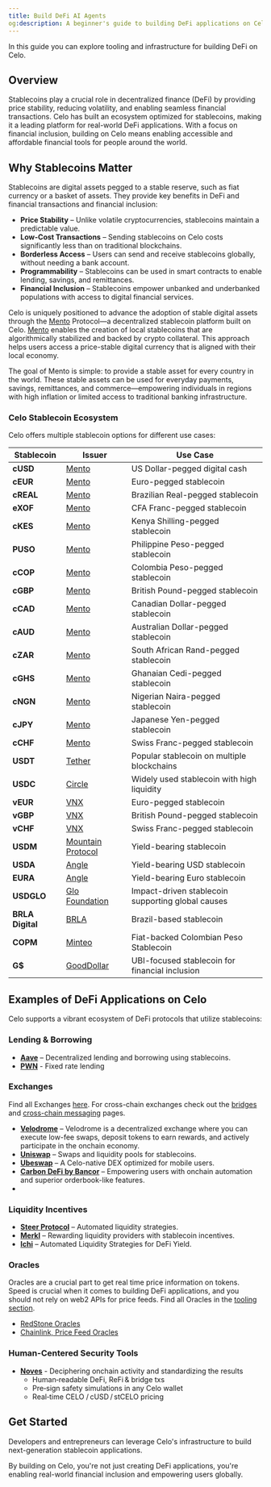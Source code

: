 ```yaml
---
title: Build DeFi AI Agents
og:description: A beginner's guide to building DeFi applications on Celo
---
```


In this guide you can explore tooling and infrastructure for building DeFi on Celo.

## Overview  

Stablecoins play a crucial role in decentralized finance (DeFi) by providing price stability, reducing volatility, and enabling seamless financial transactions. Celo has built an ecosystem optimized for stablecoins, making it a leading platform for real-world DeFi applications. With a focus on financial inclusion, building on Celo means enabling accessible and affordable financial tools for people around the world.  

## Why Stablecoins Matter  

Stablecoins are digital assets pegged to a stable reserve, such as fiat currency or a basket of assets. They provide key benefits in DeFi and financial transactions and financial inclusion:  

- **Price Stability** – Unlike volatile cryptocurrencies, stablecoins maintain a predictable value.  
- **Low-Cost Transactions** – Sending stablecoins on Celo costs significantly less than on traditional blockchains.  
- **Borderless Access** – Users can send and receive stablecoins globally, without needing a bank account.  
- **Programmability** – Stablecoins can be used in smart contracts to enable lending, savings, and remittances.  
- **Financial Inclusion** – Stablecoins empower unbanked and underbanked populations with access to digital financial services.  

Celo is uniquely positioned to advance the adoption of stable digital assets through the [Mento](https://www.mento.org/) Protocol—a decentralized stablecoin platform built on Celo. [Mento](https://www.mento.org/) enables the creation of local stablecoins that are algorithmically stabilized and backed by crypto collateral. This approach helps users access a price-stable digital currency that is aligned with their local economy.

The goal of Mento is simple: to provide a stable asset for every country in the world. These stable assets can be used for everyday payments, savings, remittances, and commerce—empowering individuals in regions with high inflation or limited access to traditional banking infrastructure.

### Celo Stablecoin Ecosystem  

Celo offers multiple stablecoin options for different use cases:  

| Stablecoin       | Issuer                                                                  | Use Case                                          |
| ---------------- | ----------------------------------------------------------------------- | ------------------------------------------------- |
| **cUSD**         | [Mento](https://www.mentolabs.xyz/blog/3-new-decentralized-stablecoins) | US Dollar-pegged digital cash                     |
| **cEUR**         | [Mento](https://www.mentolabs.xyz/blog/3-new-decentralized-stablecoins) | Euro-pegged stablecoin                            |
| **cREAL**        | [Mento](https://www.mentolabs.xyz/blog/3-new-decentralized-stablecoins) | Brazilian Real-pegged stablecoin                  |
| **eXOF**         | [Mento](https://www.mentolabs.xyz/blog/3-new-decentralized-stablecoins) | CFA Franc-pegged stablecoin                       |
| **cKES**         | [Mento](https://www.mentolabs.xyz/blog/3-new-decentralized-stablecoins) | Kenya Shilling-pegged stablecoin                  |
| **PUSO**         | [Mento](https://www.mentolabs.xyz/blog/3-new-decentralized-stablecoins) | Philippine Peso-pegged stablecoin                 |
| **cCOP**         | [Mento](https://www.mentolabs.xyz/blog/3-new-decentralized-stablecoins) | Colombia Peso-pegged stablecoin                   |
| **cGBP**         | [Mento](https://www.mentolabs.xyz/blog/3-new-decentralized-stablecoins) | British Pound-pegged stablecoin                   |
| **cCAD**         | [Mento](https://www.mentolabs.xyz/blog/3-new-decentralized-stablecoins) | Canadian Dollar-pegged stablecoin                 |
| **cAUD**         | [Mento](https://www.mentolabs.xyz/blog/3-new-decentralized-stablecoins) | Australian Dollar-pegged stablecoin               |
| **cZAR**         | [Mento](https://www.mentolabs.xyz/blog/3-new-decentralized-stablecoins) | South African Rand-pegged stablecoin              |
| **cGHS**         | [Mento](https://www.mentolabs.xyz/blog/3-new-decentralized-stablecoins) | Ghanaian Cedi-pegged stablecoin                   |
| **cNGN**         | [Mento](https://www.mentolabs.xyz/blog/3-new-decentralized-stablecoins) | Nigerian Naira-pegged stablecoin                  |
| **cJPY**         | [Mento](https://www.mentolabs.xyz/blog/3-new-decentralized-stablecoins) | Japanese Yen-pegged stablecoin                    |
| **cCHF**         | [Mento](https://www.mentolabs.xyz/blog/3-new-decentralized-stablecoins) | Swiss Franc-pegged stablecoin                     |
| **USDT**         | [Tether](https://tether.to/en/)                                         | Popular stablecoin on multiple blockchains        |
| **USDC**         | [Circle](https://www.circle.com/usdc)                                   | Widely used stablecoin with high liquidity        |
| **vEUR**         | [VNX](https://vnx.li/)                                                  | Euro-pegged stablecoin                            |
| **vGBP**         | [VNX](https://vnx.li/)                                                  | British Pound-pegged stablecoin                   |
| **vCHF**         | [VNX](https://vnx.li/)                                                  | Swiss Franc-pegged stablecoin                     |
| **USDM**         | [Mountain Protocol](https://mountainprotocol.com/)                      | Yield-bearing stablecoin                          |
| **USDA**         | [Angle](https://www.angle.money/)                                       | Yield-bearing USD stablecoin                      |
| **EURA**         | [Angle](https://www.angle.money/)                                       | Yield-bearing Euro stablecoin                     |
| **USDGLO**       | [Glo Foundation](https://www.glodollar.org/)                            | Impact-driven stablecoin supporting global causes |
| **BRLA Digital** | [BRLA](https://brla.digital/)                                           | Brazil-based stablecoin                           |
| **COPM**         | [Minteo](https://minteo.com/)                                           | Fiat-backed Colombian Peso Stablecoin             |
| **G$**           | [GoodDollar](https://www.gooddollar.org/)                               | UBI-focused stablecoin for financial inclusion    |

## Examples of DeFi Applications on Celo  

Celo supports a vibrant ecosystem of DeFi protocols that utilize stablecoins:  

### Lending & Borrowing  

- **[Aave](https://aave.com/)** – Decentralized lending and borrowing using stablecoins.
- **[PWN](https://pwn.xyz/)**  - Fixed rate lending

### Exchanges

Find all Exchanges [here](/about-celo/exchanges). For cross-chain exchanges check out the [bridges](/developer/bridges) and [cross-chain messaging](/developer/bridges/cross-chain-messaging) pages. 

- **[Velodrome](https://velodrome.finance/)** – Velodrome is a decentralized exchange where you can execute low-fee swaps, deposit tokens to earn rewards, and actively participate in the onchain economy.
- **[Uniswap](https://app.uniswap.org/)** – Swaps and liquidity pools for stablecoins.  
- **[Ubeswap](https://ubeswap.org/)** – A Celo-native DEX optimized for mobile users.  
- **[Carbon DeFi by Bancor](https://www.carbondefi.xyz/)** – Empowering users with onchain automation and superior orderbook-like features. 
- 

### Liquidity Incentives  

- **[Steer Protocol](https://steer.finance/)** – Automated liquidity strategies.  
- **[Merkl](https://app.merkl.xyz/)** – Rewarding liquidity providers with stablecoin incentives.
- **[Ichi](https://www.ichi.org/)** – Automated Liquidity Strategies for DeFi Yield.

### Oracles

Oracles are a crucial part to get real time price information on tokens. Speed is crucial when it comes to building DeFi applications, and you should not rely on web2 APIs for price feeds. Find all Oracles in the [tooling section](/developer/oracles).

- [RedStone Oracles](/developer/oracles/redstone)
- [Chainlink, Price Feed Oracles](https://docs.chain.link/data-feeds/price-feeds/addresses?network=celo)

### Human-Centered Security Tools

- **[Noves](https://docs.noves.fi/reference/api-overview)** - Deciphering onchain activity and standardizing the results
  - Human‑readable DeFi, ReFi & bridge txs
  - Pre‑sign safety simulations in any Celo wallet
  - Real‑time CELO / cUSD / stCELO pricing

## Get Started  

Developers and entrepreneurs can leverage Celo's infrastructure to build next-generation stablecoin applications.  

By building on Celo, you're not just creating DeFi applications, you're enabling real-world financial inclusion and empowering users globally.  